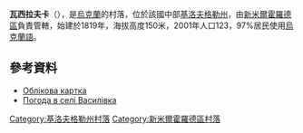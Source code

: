 {{coord|48|50|37|N|31|54|10|E|scale:100000_region:UA|display=title}}

'''瓦西拉夫卡'''（{{lang-uk|Василівка}}），是[[烏克蘭|烏克蘭]]的村落，位於該國中部[[基洛夫格勒州|基洛夫格勒州]]，由[[新米爾霍羅德區|新米爾霍羅德區]]負責管轄，始建於1819年，海拔高度150米，2001年人口123，97%居民使用[[烏克蘭語|烏克蘭語]]。

==參考資料==
*[http://gska2.rada.gov.ua/pls/z7502/A005?rdat1=30.01.2010&rf7571=17209 Облікова картка]{{dead link|date=2018年3月 |bot=InternetArchiveBot |fix-attempted=yes }}
* [http://weather.in.ua/ua/kirovogradskaja/2602 Погода в селі Василівка] {{Wayback|url=http://weather.in.ua/ua/kirovogradskaja/2602 |date=20200815025356 }}

{{DEFAULTSORT:Василівка}}
[[Category:基洛夫格勒州村落|Category:基洛夫格勒州村落]]
[[Category:新米爾霍羅德區村落|Category:新米爾霍羅德區村落]]


{{Kirovohrad-geo-stub}}